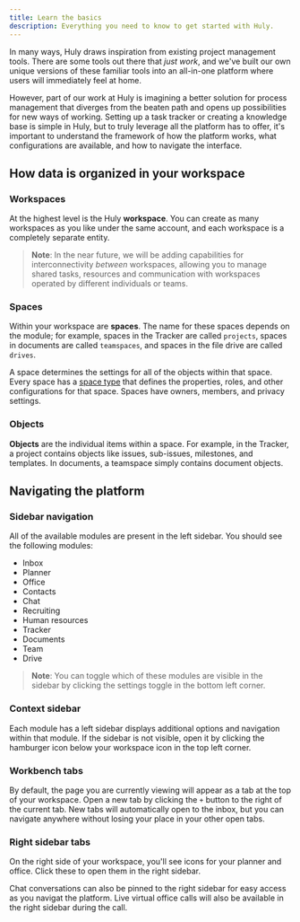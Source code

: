 ```yaml
---
title: Learn the basics
description: Everything you need to know to get started with Huly.
---
```



In many ways, Huly draws inspiration from existing project management tools. There are some tools out there that _just work_, and we've built our own unique versions of these familiar tools into an all-in-one platform where users will immediately feel at home.

However, part of our work at Huly is imagining a better solution for process management that diverges from the beaten path and opens up possibilities for new ways of working. Setting up a task tracker or creating a knowledge base is simple in Huly, but to truly leverage all the platform has to offer, it's important to understand the framework of how the platform works, what configurations are available, and how to navigate the interface.

## How data is organized in your workspace

### Workspaces

At the highest level is the Huly **workspace**. You can create as many workspaces as you like under the same account, and each workspace is a completely separate entity.

> **Note**: In the near future, we will be adding capabilities for interconnectivity _between_ workspaces, allowing you to manage shared tasks, resources and communication with workspaces operated by different individuals or teams.

### Spaces

Within your workspace are **spaces**. The name for these spaces depends on the module; for example, spaces in the Tracker are called `projects`, spaces in documents are called `teamspaces`, and spaces in the file drive are called `drives`.

A space determines the settings for all of the objects within that space. Every space has a [space type](/advanced-settings/space-types) that defines the properties, roles, and other configurations for that space. Spaces have owners, members, and privacy settings.

### Objects

**Objects** are the individual items within a space. For example, in the Tracker, a project contains objects like issues, sub-issues, milestones, and templates. In documents, a teamspace simply contains document objects.

## Navigating the platform

### Sidebar navigation

All of the available modules are present in the left sidebar. You should see the following modules:

- Inbox
- Planner
- Office
- Contacts
- Chat
- Recruiting
- Human resources
- Tracker
- Documents
- Team
- Drive

> **Note**: You can toggle which of these modules are visible in the sidebar by clicking the settings toggle in the bottom left corner.

### Context sidebar

Each module has a left sidebar displays additional options and navigation within that module. If the sidebar is not visible, open it by clicking the hamburger icon below your workspace icon in the top left corner.

### Workbench tabs

By default, the page you are currently viewing will appear as a tab at the top of your workspace. Open a new tab by clicking the `+` button to the right of the current tab. New tabs will automatically open to the inbox, but you can navigate anywhere without losing your place in your other open tabs.

### Right sidebar tabs

<YouTube id="u80x-5HGmiY" posterQuality="max" />

On the right side of your workspace, you'll see icons for your planner and office. Click these to open them in the right sidebar.

Chat conversations can also be pinned to the right sidebar for easy access as you navigat the platform. Live virtual office calls will also be available in the right sidebar during the call.
